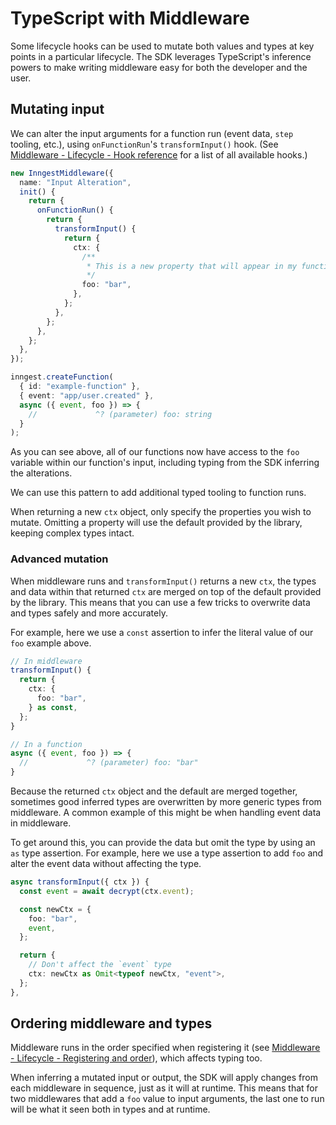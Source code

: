 
# TypeScript with Middleware <VersionBadge version="v2.0.0+" />

Some lifecycle hooks can be used to mutate both values and types at key points in a particular lifecycle. The SDK leverages TypeScript's inference powers to make writing middleware easy for both the developer and the user.

## Mutating input

We can alter the input arguments for a function run (event data, `step` tooling, etc.), using `onFunctionRun`'s `transformInput()` hook. (See [Middleware - Lifecycle - Hook reference](/docs/reference/middleware/lifecycle#hook-reference) for a list of all available hooks.)

```ts {{ title: "inngest/middleware/inputAlteration.ts" }}
new InngestMiddleware({
  name: "Input Alteration",
  init() {
    return {
      onFunctionRun() {
        return {
          transformInput() {
            return {
              ctx: {
                /**
                 * This is a new property that will appear in my function.
                 */
                foo: "bar",
              },
            };
          },
        };
      },
    };
  },
});
```

```ts {{ title: "inngest/fns/myFunction.ts" }}
inngest.createFunction(
  { id: "example-function" },
  { event: "app/user.created" },
  async ({ event, foo }) => {
    //             ^? (parameter) foo: string
  }
);
```

As you can see above, all of our functions now have access to the `foo` variable within our function's input, including typing from the SDK inferring the alterations.

We can use this pattern to add additional typed tooling to function runs.

<Callout>

When returning a new `ctx` object, only specify the properties you wish to mutate. Omitting a property will use the default provided by the library, keeping complex types intact.

</Callout>

### Advanced mutation

When middleware runs and `transformInput()` returns a new `ctx`, the types and data within that returned `ctx` are merged on top of the default provided by the library. This means that you can use a few tricks to overwrite data and types safely and more accurately.

For example, here we use a `const` assertion to infer the literal value of our `foo` example above.

```ts
// In middleware
transformInput() {
  return {
    ctx: {
      foo: "bar",
    } as const,
  };
}

// In a function
async ({ event, foo }) => {
  //             ^? (parameter) foo: "bar"
}
```

Because the returned `ctx` object and the default are merged together, sometimes good inferred types are overwritten by more generic types from middleware. A common example of this might be when handling event data in middleware.

To get around this, you can provide the data but omit the type by using an `as` type assertion. For example, here we use a type assertion to add `foo` and alter the event data without affecting the type.

```ts
async transformInput({ ctx }) {
  const event = await decrypt(ctx.event);

  const newCtx = {
    foo: "bar",
    event,
  };

  return {
    // Don't affect the `event` type
    ctx: newCtx as Omit<typeof newCtx, "event">,
  };
},
```

## Ordering middleware and types

Middleware runs in the order specified when registering it (see [Middleware - Lifecycle - Registering and order](/docs/reference/middleware/lifecycle#registering-and-order)), which affects typing too.

When inferring a mutated input or output, the SDK will apply changes from each middleware in sequence, just as it will at runtime. This means that for two middlewares that add a `foo` value to input arguments, the last one to run will be what it seen both in types and at runtime.
